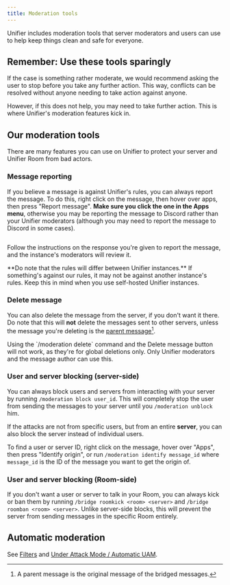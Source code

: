 ```yaml
---
title: Moderation tools
---
```


Unifier includes moderation tools that server moderators and users can use to help keep things clean and safe for everyone.

## Remember: Use these tools sparingly

If the case is something rather moderate, we would recommend asking the user to stop before you take any further action. This way, conflicts can be resolved without anyone needing to take action against anyone.

However, if this does not help, you may need to take further action. This is where Unifier's moderation features kick in.

## Our moderation tools

There are many features you can use on Unifier to protect your server and Unifier Room from bad actors.

### Message reporting

If you believe a message is against Unifier's rules, you can always report the message. To do this, right click on the message, then hover over apps, then press "Report message". **Make sure you click the one in the Apps menu**, otherwise you may be reporting the message to Discord rather than your Unifier moderators (although you may need to report the message to Discord in some cases).

<img src="../../assets/images/image (11).png" alt="" />

Follow the instructions on the response you're given to report the message, and the instance's moderators will review it.

<Warning>
**Do note that the rules will differ between Unifier instances.** If something's against our rules, it may not be against another instance's rules. Keep this in mind when you use self-hosted Unifier instances.
</Warning>

### Delete message

You can also delete the message from the server, if you don't want it there. Do note that this will **not** delete the messages sent to other servers, unless the message you're deleting is the [parent message](#user-content-fn-1)[^1].

<Warning>
Using the `/moderation delete` command and the Delete message button will not work, as they're for global deletions only. Only Unifier moderators and the message author can use this.
</Warning>

### User and server blocking (server-side)

You can always block users and servers from interacting with your server by running `/moderation block user_id`. This will completely stop the user from sending the messages to your server until you `/moderation unblock` him.

If the attacks are not from specific users, but from an entire **server**, you can also block the server instead of individual users.

To find a user or server ID, right click on the message, hover over "Apps", then press "Identify origin", or run `/moderation identify message_id` where `message_id` is the ID of the message you want to get the origin of.

### User and server blocking (Room-side)

If you don't want a user or server to talk in your Room, you can always kick or ban them by running `/bridge roomkick <room> <server>` and `/bridge roomban <room> <server>`. Unlike server-side blocks, this will prevent the server from sending messages in the specific Room entirely.

## Automatic moderation

See [Filters](filters.md) and [Under Attack Mode / Automatic UAM](under-attack-mode.md#automatic-uam).

[^1]: A parent message is the original message of the bridged messages.

